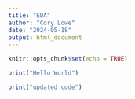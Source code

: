 ```yaml
---
title: "EDA"
author: "Cory Lowe"
date: "2024-05-18"
output: html_document
---
```


```r
knitr::opts_chunk$set(echo = TRUE)
```

```r
print("Hello World")
```

```r
print("updated code")
```


